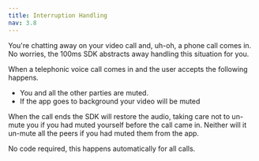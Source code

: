 ---
title: Interruption Handling
nav: 3.8
---

You're chatting away on your video call and, uh-oh, a phone call comes in. No worries, the 100ms SDK abstracts away handling this situation for you.

When a telephonic voice call comes in and the user accepts the following happens.

-   You and all the other parties are muted.
-   If the app goes to background your video will be muted

When the call ends the SDK will restore the audio, taking care not to un-mute you if you had muted yourself before the call came in. Neither will it un-mute all the peers if you had muted them from the app.

No code required, this happens automatically for all calls.

